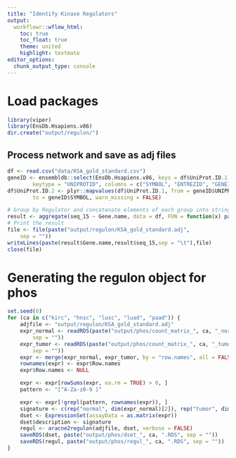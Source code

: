 ```yaml
---
title: "Identify Kinase Regulators"
output:
  workflowr::wflow_html:
    toc: true
    toc_float: true
    theme: united
    highlight: textmate
editor_options:
  chunk_output_type: console
---
```


# Load packages
```r
library(viper)
library(EnsDb.Hsapiens.v86)
dir.create("output/regulon/")
```

## Process network and save as adj files
```r
df <- read.csv("data/KSA_gold_standard.csv")
geneID <- ensembldb::select(EnsDb.Hsapiens.v86, keys = df$UniProt.ID.1,
        keytype = "UNIPROTID", columns = c("SYMBOL", "ENTREZID", "GENEID","UNIPROTID"))
df$UniProt.ID.2 <- plyr::mapvalues(df$UniProt.ID.1, from = geneID$UNIPROTID,
        to = geneID$SYMBOL, warn_missing = FALSE)

# Group by Regulator and concatenate elements of each group into strings
result <- aggregate(seq_15 ~ Gene.name, data = df, FUN = function(x) paste(x, collapse = "\t"))
# Print the result
file <- file(paste("output/regulon/KSA_gold_standard.adj",
    sep = ""))
writeLines(paste(result$Gene.name,result$seq_15,sep = "\t"),file)
close(file)
```

# Generating the regulon object for phos
```r
set.seed(0)
for (ca in c("kirc", "hnsc", "lusc", "luad", "paad")) {
    adjfile <- "output/regulon/KSA_gold_standard.adj"
    expr_normal <- readRDS(paste("output/phos/count_matrix_", ca, "_normal.RDS",
        sep = ""))
    expr_tumor <- readRDS(paste("output/phos/count_matrix_", ca, "_tumor.RDS",
        sep = ""))
    expr <- merge(expr_normal, expr_tumor, by = "row.names", all = FALSE)
    rownames(expr) <- expr$Row.names
    expr$Row.names <- NULL

    expr <- expr[rowSums(expr, na.rm = TRUE) > 0, ]
    pattern <- "[^A-Za-z0-9 ]"

    expr <- expr[!grepl(pattern, rownames(expr)), ]
    signature <- c(rep("normal", dim(expr_normal)[2]), rep("tumor", dim(expr_tumor)[2]))
    dset <- ExpressionSet(assayData = as.matrix(expr))
    dset$description <- signature
    regul <- aracne2regulon(adjfile, dset, verbose = FALSE)
    saveRDS(dset, paste("output/phos/dset_", ca, ".RDS", sep = ""))
    saveRDS(regul, paste("output/phos/regul_", ca, ".RDS", sep = ""))
}
```
